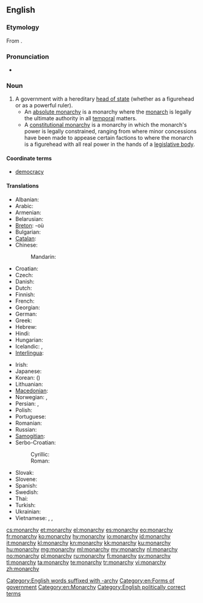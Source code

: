 ==English==
{{wikipedia}}

===Etymology===
From {{etyl|grc|en}} {{term|μοναρχία|lang=grc}}.

===Pronunciation===
* {{audio|en-us-monarchy.ogg|Audio (US)}}

===Noun===
{{en-noun|monarchies}}

# A government with a hereditary [[head of state]] (whether as a figurehead or as a powerful ruler).
#* An [[absolute monarchy]] is a monarchy where the [[monarch]] is legally the ultimate authority in all [[temporal]] matters.
#* A [[constitutional monarchy]] is a monarchy in which the monarch's power is legally constrained, ranging from where minor concessions have been made to appease certain factions to where the monarch is a figurehead with all real power in the hands of a [[legislative body]].

====Coordinate terms====
* {{sense|a form of government}} [[democracy]]

====Translations====
{{trans-top|form of government with a hereditary head of state}}
* Albanian: {{t-|sq|mbretëri|f|xs=Albanian}}
* Arabic: {{t|ar|ملكية|f|tr=malikíyya|sc=Arab}}
* Armenian: {{t|hy|միապետություն|tr=miapetut’yun|sc=Armn}}
* Belarusian: {{t|be|манархія|f|tr=manárxija|sc=Cyrl}}
* [[Breton]]: {{t|br|unpenniezh|f}} -où {{p}}
* Bulgarian: {{t|bg|монархия|f|tr=monárhija|sc=Cyrl}}
* [[Catalan]]: {{t|ca|monarquia|f}}
* Chinese:
*: Mandarin: {{t|zh|君主制|tr=jūnzhǔzhì|sc=Hani}}
* Croatian: {{t|hr|monarhija}}
* Czech: {{t-|cs|monarchie|f}}
* Danish: {{t-|da|monarki|n}}
* Dutch: {{t+|nl|monarchie|f}}
* Finnish: {{t+|fi|monarkia}}
* French: {{t+|fr|monarchie|f}}
* Georgian: {{t|ka|მონარქია|tr=monark’ia|sc=Geor}}
* German: {{t+|de|Monarchie|f}}
* Greek: {{t+|el|μοναρχία|f|tr=monarchía}}
* Hebrew: {{t+|he|מונרכיה|f}}
* Hindi: {{t|hi|राजतन्त्र|m|tr=rājtantra|xs=Hindi}}
* Hungarian: {{t|hu|monarchia}}
* Icelandic: {{t-|is|konungsríki}},  {{t|is|konungdæmi}}
* [[Interlingua]]: {{t|ia|monarchia}}
{{trans-mid}}
* Irish: {{t-|ga|monarcacht|f|xs=Irish}}
* Japanese: {{t|ja|君主制|tr=くんしゅせい, kunshusei|sc=Jpan}}
* Korean: {{t|ko|군주제|tr=gunjuje|sc=Kore}} ({{t|ko|君主制|sc=Kore}})
* Lithuanian: {{t+|lt|monarchija|f|xs=Lithuanian}}
* [[Macedonian]]: {{t-|mk|монархија|f|tr=monárhija}}
* Norwegian: {{t-|no|kongedømme|n}}, {{t+|no|monarki|n}}
* Persian: {{t|fa|سلطنت|tr=saltanat|sc=fa-Arab}}, {{t|fa|پادشاهی|tr=pâdešâhi, pâdšâhi|sc=fa-Arab}}
* Polish: {{t+|pl|monarchia|f}}
* Portuguese: {{t+|pt|monarquia|f}}
* Romanian: {{t|ro|monarhie|f}}
* Russian: {{t+|ru|монархия|f|tr=monárxija|sc=Cyrl}}
* [[Samogitian]]: {{tø|sgs|muonarkėjė|f}}
* Serbo-Croatian:
*: Cyrillic: {{t|sh|монархија|f}}
*: Roman: {{t|sh|monarhija|f}}
* Slovak: {{t|sk|monarchia|f}}
* Slovene: {{t|sl|monarhija|f}}
* Spanish: {{t+|es|monarquía|f}}
* Swedish: {{t+|sv|monarki|c}}
* Thai: {{t|th|ราชาธิปไตย|tr=raachaatípbpàdtai|sc=Thai}}
* Turkish: {{t+|tr|monarşi}}
* Ukrainian: {{t|uk|монархія|f|tr=monárxija|sc=Cyrl}}
* Vietnamese: {{t+|vi|quân chủ|xs=Vietnamese}}, {{t|vi|chế độ quân chủ}}, {{t|vi|nền quân chủ}}
{{trans-bottom}}

[[Category:English words suffixed with -archy]]
[[Category:en:Forms of government]]
[[Category:en:Monarchy]]
[[Category:English politically correct terms]]

[[cs:monarchy]]
[[et:monarchy]]
[[el:monarchy]]
[[es:monarchy]]
[[eo:monarchy]]
[[fr:monarchy]]
[[ko:monarchy]]
[[hy:monarchy]]
[[io:monarchy]]
[[id:monarchy]]
[[it:monarchy]]
[[kl:monarchy]]
[[kn:monarchy]]
[[kk:monarchy]]
[[ku:monarchy]]
[[hu:monarchy]]
[[mg:monarchy]]
[[ml:monarchy]]
[[my:monarchy]]
[[nl:monarchy]]
[[no:monarchy]]
[[pl:monarchy]]
[[ru:monarchy]]
[[fi:monarchy]]
[[sv:monarchy]]
[[tl:monarchy]]
[[ta:monarchy]]
[[te:monarchy]]
[[tr:monarchy]]
[[vi:monarchy]]
[[zh:monarchy]]
